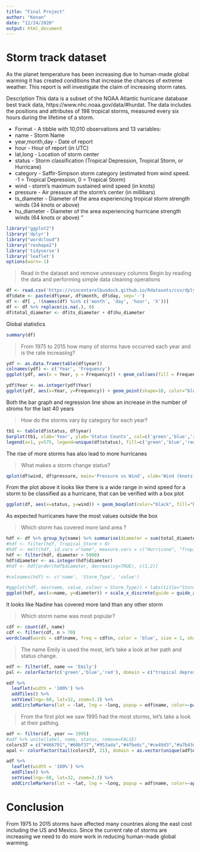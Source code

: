 ```yaml
---
title: "Final Project"
author: "Kenan"
date: "12/24/2020"
output: html_document
---
```


# Storm track dataset
As the planet temperature has been increasing due to human-made global warming it has created conditions that increase the chances of extreme weather. This report is will investigate the claim of increasing storm rates.

Description
This data is a subset of the NOAA Atlantic hurricane database best track data, https://www.nhc.noaa.gov/data/#hurdat. The data includes the positions and attributes of 198 tropical storms, measured every six hours during the lifetime of a storm.

* Format - A tibble with 10,010 observations and 13 variables:
* name - Storm Name
* year,month,day - Date of report
* hour - Hour of report (in UTC)
* lat,long - Location of storm center
* status - Storm classification (Tropical Depression, Tropical Storm, or Hurricane)
* category - Saffir-Simpson storm category (estimated from wind speed. -1 = Tropical Depression, 0 = Tropical Storm)
* wind - storm's maximum sustained wind speed (in knots)
* pressure - Air pressure at the storm's center (in millibars)
* ts_diameter - Diameter of the area experiencing tropical storm strength winds (34 knots or above)
* hu_diameter - Diameter of the area experiencing hurricane strength winds (64 knots or above)
"

```r
library("ggplot2")
library('dplyr')
library("wordcloud")
library("reshape2")
library('tidyverse')
library('leaflet')
options(warn=-1)
```

> Read in the dataset and remove unnessary columns
Begin by reading the data and performing simple data cleaning operations

```r
df <- read.csv('https://vincentarelbundock.github.io/Rdatasets/csv/dplyr/storms.csv')
df$date <- paste(df$year, df$month, df$day, sep='-')
df <- df[ , !(names(df) %in% c('month', 'day', 'hour', 'X'))]
df <- df %>% replace(is.na(.), 0)
df$total_diameter <- df$ts_diameter + df$hu_diameter
```

Global statistics
```r
summary(df)
```

> From 1975 to 2015 how many of storms have occurred each year and is the rate increasing?

```r
ydf <- as.data.frame(table(df$year))
colnames(ydf) <- c('Year', 'Frequency')
ggplot(ydf, aes(x = Year, y = Frequency)) + geom_col(aes(fill = Frequency)) + geom_text(aes(label = Frequency), angle = 90, nudge_y=30) + scale_x_discrete(guide = guide_axis(angle = 90))

ydf$Year <- as.integer(ydf$Year)
ggplot(ydf, aes(x=Year, y=Frequency)) + geom_point(shape=18, color="blue") + geom_smooth(method=lm,  linetype="dashed", color="darkred", fill="blue")
```

Both the bar graph and regression line show an increase in the number of stroms for the last 40 years

> How do the storms vary by category for each year?

```r
tb1 <- table(df$status, df$year)
barplot(tb1, xlab='Year', ylab='Status Counts', col=c('green','blue','red'))
legend(x=1, y=575, legend=unique(df$status), fill=c('green','blue','red'))
```

The rise of more storms has also lead to more hurricanes

> What makes a storm change status?

```r
qplot(df$wind, df$pressure, main='Pressure vs Wind', xlab='Wind (knots)', ylab='Pressure (millibars)', col=df$status) + theme(plot.title = element_text(hjust = 0.5)) + labs(colour = 'Status')
```

From the plot above it looks like there is a wide range in wind speed for a storm to be classified as a hurricane, that can be verified with a box plot

```r
ggplot(df, aes(x=status, y=wind)) + geom_boxplot(color="black", fill="blue", alpha=0.2)
```

As expected hurricanes have the most values outside the box

> Which storm has covered more land area ?

```r
hdf <- df %>% group_by(name) %>% summarise(diameter = sum(total_diameter))
#hdf <- filter(hdf, Tropical_Storm > 0)
#hdf <- melt(hdf, id.vars ="name", measure.vars = c("Hurricane", "Tropical_Storm"))
hdf <- filter(hdf, diameter > 5000)
hdf$diameter <- as.integer(hdf$diameter)
#hdf <- hdf[order(hdf$diameter, decreasing=TRUE), c(1,2)]

#colnames(hdf) <- c('name', 'Storm_Type', 'value')

#ggplot(hdf, aes(name, value, colour = Storm_Type)) + labs(title="Storm Area", x ="Name", y = "Area (miles^2)") + theme(plot.title = element_text(hjust = 0.5)) + scale_x_discrete(guide = guide_axis(angle = 90)) + geom_point()
ggplot(hdf, aes(x=name, y=diameter)) + scale_x_discrete(guide = guide_axis(angle = 90)) + geom_point() + labs(title="Storm Area", x ="Name", y = "Area (miles^2)") + theme(plot.title = element_text(hjust = 0.5)) + geom_text(aes(label = diameter), nudge_x=2, nudge_y=0.6, vjust=0, check_overlap = TRUE)
```

It looks like Nadine has covered more land than any other storm

> Which storm name was most popular?

```r
cdf <- count(df, name)
cdf <- filter(cdf, n > 70)
wordcloud(words = cdf$name, freq = cdf$n, color = 'blue', size = 1, shape = "rectangle", backgroundColor = "white") 
```

> The name Emily is used the most, let's take a look at her path and status change.

```r
edf <- filter(df, name == 'Emily')
pal <- colorFactor(c('green','blue','red'), domain = c("tropical depression", "tropical storm", "hurricane"))

edf %>% 
  leaflet(width = '100%') %>%
  addTiles() %>%
  setView(lng=-60, lat=32, zoom=3.3) %>%
  addCircleMarkers(lat = ~lat, lng = ~long, popup = edf$name, color=~pal(status), weight=2, stroke=FALSE, fillOpacity = 0.2, label=edf$year)
```

> From the first plot we saw 1995 had the most storms, let's take a look at their pathing.

```r
adf <- filter(df, year == 1995)
#adf %>% unite(label, name, status, remove=FALSE)
colors37 = c("#466791","#60bf37","#953ada","#4fbe6c","#ce49d3","#a7b43d","#5a51dc","#d49f36","#552095","#507f2d","#db37aa","#84b67c","#a06fda","#df462a","#5b83db","#c76c2d","#4f49a3","#82702d","#dd6bbb","#334c22","#d83979","#55baad","#dc4555","#62aad3","#8c3025","#417d61","#862977","#bba672","#403367","#da8a6d","#a79cd4","#71482c","#c689d0","#6b2940","#d593a7","#895c8b","#bd5975")
apal <- colorFactor(tail(colors37, 21), domain = as.vector(unique(adf$name)))

adf %>% 
  leaflet(width = '100%') %>%
  addTiles() %>%
  setView(lng=-60, lat=32, zoom=3.3) %>%
  addCircleMarkers(lat = ~lat, lng = ~long, popup = adf$name, color=~apal(name), weight=2, stroke=FALSE, fillOpacity = 0.2, label=adf$status)
```

# Conclusion
From 1975 to 2015 storms have affected many countries along the east cost including the US and Mexico. Since the current rate of storms are increasing we need to do more work in reducing human-made global warming.